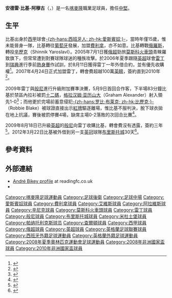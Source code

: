 {{noteta|G1=足球|G2=EPL|G3=FAcup
|T=zh-hans:安德雷·比凯伊-阿穆古;zh-hk:安德雷·比基-阿穆古;zh-tw:安德雷·比凱伊-阿穆古;
|1=zh-hans:安德雷·比凯伊-阿穆古;zh-hk:安德雷·比基-阿穆古;zh-tw:安德雷·比凱伊-阿穆古;
|2=zh-hans:比凯伊;zh-hk:比基;zh-tw:比凱伊;
}}
{{Infobox Football biography
|          playername = 安德雷·比基-阿穆古<br />''André Bikey-Amougou''
|               image = Bikey debut.jpg
|       image_size = 250
|            fullname = André Stéphane Bikey-Amougou
|         dateofbirth = {{birth date and age|1985|1|8|df=yes}}
|         cityofbirth = [[杜阿拉|杜阿拉]]
|      countryofbirth = [[喀麥隆|喀麥隆]]
|              height = {{height|m=1.82}}
|            position = [[中堅|中堅]]、[[中場|防守中場]]
|         currentclub = 
|          clubnumber = 
|         contractend = 
|          youthyears = 
|          youthclubs = 
|               years = 2002-2003<br />2003<br />2003<br />2004<br />2005<br />2005-2007<br />2006-2007<br />2007-2009<br />2009-2012 <br />2012<br />2012-2013<br />2013-2014<br />2014-2015
|               clubs = [[皇家西班牙人體育俱樂部|愛斯賓奴]]<br />[[费雷拉足球俱乐部|費利拿]]<br />[[CD艾維斯|艾維斯]]<br />[[阿拉维斯竞技|艾拉維斯]]<br />[[雅罗斯拉夫尔辛尼克足球俱乐部|辛尼克]]<br />[[莫斯科火車頭|莫斯科火車頭]]<br />→ [[雷丁足球俱樂部|雷丁]]<br />[[雷丁足球俱樂部|雷丁]]<br />[[伯恩利足球俱乐部|般尼]]<br />→ [[布里斯托尔城足球俱乐部|布里斯托城]]<br />[[米德尔斯堡足球俱乐部|米杜士堡]]<br />[[帕纳托利克斯足球俱乐部|彭尼杜列高斯]] <br /> [[查尔顿竞技足球俱乐部|-{zh-hans:查尔顿竞技; zh-hk:查爾頓;}-]]
|         caps(goals) =  {{0}}0 (0)<br />{{0}}2 (0)<br />14 (0)<br />{{0}}0 (0)<br />11 (1)<br />26 (0)<br />15 (0)<br />48 (6)<br />70 (3)<br />{{0}}7 (0)<br />33 (1)<br />23 (2) <br />34 (1) 
|       nationalyears = 2006-2010
|        nationalteam = [[喀麥隆國家足球隊|喀麥隆]]
| nationalcaps(goals) = 25 (1)
|            pcupdate = 2015年10月16日 (五) 09:00 (UTC)
|            ntupdate = 2011年8月11日 (四) 08:06 (UTC)
}}
'''安德雷·比基-阿穆古'''（{{lang-fr|'''André Bikey-Amougou'''}}，{{bd|1985年|1月8日|catidx=Bikey, Andre}}）是一名[[喀麥隆|喀麥隆]]職業足球員，擔任[[中堅|中堅]]。

== 生平 ==
比基出身於[[西甲|西甲]]球會[[愛斯賓奴|-{zh-hans:西班牙人; zh-hk:愛斯賓奴;}-]]，當時年僅15歲，惟未能晉身一隊，比基轉往[[葡萄牙|葡萄牙]]發展，加盟[[费雷拉足球俱乐部|費利拿]]，亦不如意。比基轉戰[[俄羅斯|俄羅斯]]，轉投[[雅罗斯拉夫尔辛尼克足球俱乐部|辛歷克]]（Shinnik Yaroslavl）。2005年7月1日獲[[俄超|俄超]]勁旅[[莫斯科火車頭|莫斯科火車頭]]青睞羅致旗下，但常常遭到對賽球隊球迷的種族攻擊。於2006年夏季跟隨[[英超|英超]]球會[[雷丁足球俱樂部|雷丁]]到[[瑞典|瑞典]]進行季前[[熱身賽|熱身賽]]作試訓，於8月11日獲得雷丁一年外借合約，並有優先收購權<ref>{{cite news |language=en |url=http://news.bbc.co.uk/sport2/hi/football/teams/r/reading/5241928.stm |title=Reading make Bikey loan capture |publisher=[[BBC|BBC]] Sport |date=2006-08-11 |accessdate=2009-08-19 |archive-date=2017-03-19 |archive-url=https://web.archive.org/web/20170319114205/http://news.bbc.co.uk/sport2/hi/football/teams/r/reading/5241928.stm |dead-url=no }}</ref>。2007年4月24日正式加盟雷丁，轉會費超越100萬[[英鎊|英鎊]]，簽約直到2010年<ref>{{cite news |language=en |url=http://news.bbc.co.uk/sport2/hi/football/teams/r/reading/6587145.stm |title=Bikey pens permanent Reading deal |publisher=[[BBC|BBC]] Sport |date=2007-04-24 |accessdate=2009-08-19 |archive-date=2019-04-02 |archive-url=https://web.archive.org/web/20190402155726/http://news.bbc.co.uk/sport2/hi/football/teams/r/reading/6587145.stm |dead-url=no }}</ref>。

2009年雷丁與[[伯恩利足球俱乐部|般尼]]進行升級附加賽準決賽，5月9日首回合作客，下半場83分鐘比基於禁區內拉衫被罰[[十二碼|十二碼]]，[[格拉汉姆·亚历山大|格拉汉姆·亚历山大]]（Graham Alexander）射入領先1-0<ref>{{cite news |language=en |url=http://news.bbc.co.uk/sport2/hi/football/eng_div_1/8034388.stm |title=Burnley 1-0 Reading |publisher=[[BBC|BBC]] Sport |date=2009-05-09 |accessdate=2009-08-19 |archive-date=2011-01-26 |archive-url=https://web.archive.org/web/20110126203628/http://news.bbc.co.uk/sport2/hi/football/eng_div_1/8034388.stm |dead-url=no }}</ref>；而他更於完場前蓄意侵犯[[罗比·布莱克|-{zh-hans:罗比·布莱克; zh-hk:比歷克;}-]]（Robbie Blake）被球證直接出示[[紅牌|紅牌]]驅逐離場，惟比基不服判決，脫下球衣拋在地上抗議，賽後被罰停賽4場，缺席主場0-2落敗的次回合比賽<ref>{{cite news |language=en |url=http://news.bbc.co.uk/sport2/hi/football/teams/r/reading/8047869.stm |title=FA hits Bikey with conduct charge |publisher=[[BBC|BBC]] Sport |date=2009-05-13 |accessdate=2009-08-19 |archive-date=2017-03-19 |archive-url=https://web.archive.org/web/20170319115325/http://news.bbc.co.uk/sport2/hi/football/teams/r/reading/8047869.stm |dead-url=no }}</ref>。

2009年8月18日已升級[[英超|英超]]的[[伯恩利足球俱乐部|般尼]]向雷丁收購比基，轉會費沒有透露，簽約三年<ref>{{cite news |language=en |url=http://news.bbc.co.uk/sport2/hi/football/teams/b/burnley/8206870.stm |title=Bikey completes move to Burnley |publisher=[[BBC|BBC]] Sport |date=2009-08-18 |accessdate=2009-08-19 |archive-date=2009-08-18 |archive-url=https://web.archive.org/web/20090818101456/http://news.bbc.co.uk/sport2/hi/football/teams/b/burnley/8206870.stm |dead-url=no }}</ref>。2012年3月22日比基被外借到另一支[[英冠|英冠]]球隊[[布里斯托尔城足球俱乐部|布里斯托城]]30天<ref>{{cite news |language=en |url=http://www.bbc.co.uk/sport/0/football/17480345 |title=Bristol City sign Hogan Ephraim, Andre Amougou & Dekel Keinan |publisher=''[[BBC_Sport|BBC Sport]]'' |date=2012-03-22 |accessdate=2012-03-23 |archive-date=2012-03-25 |archive-url=https://web.archive.org/web/20120325220446/http://www.bbc.co.uk/sport/0/football/17480345 |dead-url=no }}</ref>。

== 參考資料 ==
{{reflist}}

== 外部連結 ==
* [https://web.archive.org/web/20080307181539/http://www.readingfc.premiumtv.co.uk/page/ProfilesDetail/0%2C%2C10306~34184%2C00.html André Bikey profile] at readingfc.co.uk
* {{soccerbase|43255|比基}}

{{2008年奥运会男子足球喀麦隆参赛名单}}

{{DEFAULTSORT:Bikey, Andre}}
[[Category:喀麥隆足球運動員|Category:喀麥隆足球運動員]]
[[Category:足球後衛|Category:足球後衛]]
[[Category:足球中場|Category:足球中場]]
[[Category:愛斯賓奴球員|Category:愛斯賓奴球員]]
[[Category:費利拿球員|Category:費利拿球員]]
[[Category:艾維斯球員|Category:艾維斯球員]]
[[Category:阿拉維斯球員|Category:阿拉維斯球員]]
[[Category:辛尼克球員|Category:辛尼克球員]]
[[Category:莫斯科火車頭球員|Category:莫斯科火車頭球員]]
[[Category:雷丁球員|Category:雷丁球員]]
[[Category:般尼球員|Category:般尼球員]]
[[Category:布里斯托城球員|Category:布里斯托城球員]]
[[Category:米杜士堡球員|Category:米杜士堡球員]]
[[Category:帕纳托利克斯球员|Category:帕纳托利克斯球员]]
[[Category:查爾頓球員|Category:查爾頓球員]]
[[Category:西甲球員|Category:西甲球員]]
[[Category:俄超球員|Category:俄超球員]]
[[Category:英超球員|Category:英超球員]]
[[Category:英格蘭足球聯賽球員|Category:英格蘭足球聯賽球員]]
[[Category:西班牙外籍足球運動員|Category:西班牙外籍足球運動員]]
[[Category:英格蘭外籍足球運動員|Category:英格蘭外籍足球運動員]]
[[Category:2008年夏季奧林匹克運動會足球運動員|Category:2008年夏季奧林匹克運動會足球運動員]]
[[Category:2008年非洲國家盃球員|Category:2008年非洲國家盃球員]]
[[Category:2010年非洲國家盃球員|Category:2010年非洲國家盃球員]]